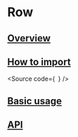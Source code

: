 

<Meta of={Stories} />

# Row

## [Overview](#overview)

## [How to import](#how-to-import)

<Source
  code={`
`}
/>

## [Basic usage](#basic-usage)

<Canvas of={Stories.Base} />

## [API](#api)

<ArgTypes of={Stories} />
